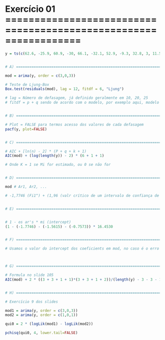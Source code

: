 # Exercício 01 =================================================================

```r
y = ts(c(62.6, -25.9, 60.9, -30, 66.1, -32.1, 52.9, -9.3, 32.8, 3, 11.5, 30.6, 11, 31.7, -10.7, 40.6, -6.8, 32.5, 6.1, 37.8, -9.6, 31.6, 10.4, 27.9, 0.8, 32.3, 2.5, 23, 14.7, 24.6, 11.2, 15, 12.6, 39, -38.1, 89.3, -68.4, 107.1, -69.1, 114.8, -88.3, 115.5, -70.1, 100.2, -78.9, 114.4, -78.8, 119.4, -104, 132.5, -88.6, 131.6, -103.6, 126.9, -88.1, 120.6, -88, 112.5, -67.4, 96.7, -66, 88.5, -46.4, 71.8, -22.2, 40.1, 0.5, 38.9, -9.4, 45.8, -19.4, 55.4, -22.8, 53.8, -26.5, 58.5, -20.7, 54, -23.4, 55, -17.9, 46.1, -2.7, 31.2, -6, 47.7, -19.7, 43.8, -9.3, 40.8, 3.6, 27.5, 16.2, 12.2, 13.7, 18.9, 20.5, 1.5, 34.2, 5.3, 29, 6.6, 27.3, -4.6, 33.7, 7, 28.9, 9.2, -3.7, 47.1, -6.2), start = 1, frequency = 1)


# A) =====================================================================================================

mod = arima(y, order = c(3,0,3))

# Teste de Ljung-Box
Box.test(residuals(mod), lag = 12, fitdf = 6, "Ljung")

# lag = Número de defasagem, já definido geralmente em 10, 20, 25
# fitdf = p + q sendo de acordo com o modelo, por exemplo aqui, modelo ARMA (3,3) ou seja 3 + 3


# B) =====================================================================================================

# Plot = FALSE para termos acesso dos valores de cada defasagem
pacf(y, plot=FALSE)


# C) =====================================================================================================

# AIC + [ln(n) - 2] * (P + q + k + 1)
AIC(mod) + (log(length(y)) - 2) * (6 + 1 + 1)

# Onde K = 1 se Mi for estimado, ou 0 se não for


# D) =====================================================================================================

mod # Ar1, Ar2, ...

# -1,7746 (Fi1^) + (1,96 (valr crítico de um intervalo de confiança de 95%) * 0,0731 (erro padrao de fi1^)) = -1,6313


# E) =====================================================================================================


# 1 - os ar's * mi (intercept)
(1 - (-1.7746) - (-1.5615) - (-0.7573)) * 16.4530


# F) =====================================================================================================

# Usamos o valor do intercept dos coeficients em mod, no caso é o erro padrão, então usamos a linha s.e. (standard error)



# G) =====================================================================================================

# Formula no slide 105
AIC(mod) + 2 * ((3 + 3 + 1 + 1)*(3 + 3 + 1 + 2))/(length(y) - 3 - 3 - 1 -2)


# H) =====================================================================================================

# Exercício 9 dos slides

mod1 = arima(y, order = c(3,0,3))
mod2 = arima(y, order = c(1,0,1))

qui0 = 2 * (logLik(mod1) - logLik(mod2))

pchisq(qui0, 4, lower.tail=FALSE)

```

